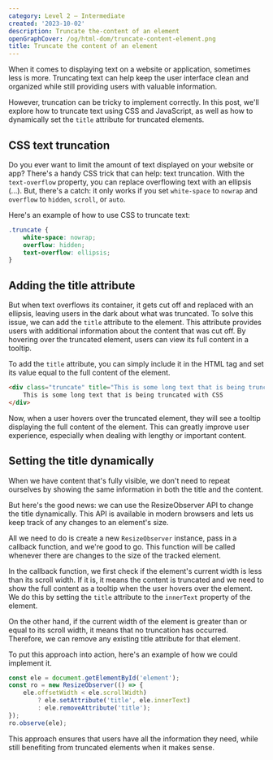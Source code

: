 ```yaml
---
category: Level 2 — Intermediate
created: '2023-10-02'
description: Truncate the-content of an element
openGraphCover: /og/html-dom/truncate-content-element.png
title: Truncate the content of an element
---
```


When it comes to displaying text on a website or application, sometimes less is more. Truncating text can help keep the user interface clean and organized while still providing users with valuable information.

However, truncation can be tricky to implement correctly. In this post, we'll explore how to truncate text using CSS and JavaScript, as well as how to dynamically set the `title` attribute for truncated elements.

## CSS text truncation

Do you ever want to limit the amount of text displayed on your website or app? There's a handy CSS trick that can help: text truncation. With the `text-overflow` property, you can replace overflowing text with an ellipsis (...). But, there's a catch: it only works if you set `white-space` to `nowrap` and `overflow` to `hidden`, `scroll`, or `auto`.

Here's an example of how to use CSS to truncate text:

```css
.truncate {
    white-space: nowrap;
    overflow: hidden;
    text-overflow: ellipsis;
}
```

## Adding the title attribute

But when text overflows its container, it gets cut off and replaced with an ellipsis, leaving users in the dark about what was truncated. To solve this issue, we can add the `title` attribute to the element. This attribute provides users with additional information about the content that was cut off. By hovering over the truncated element, users can view its full content in a tooltip.

To add the `title` attribute, you can simply include it in the HTML tag and set its value equal to the full content of the element.

```html
<div class="truncate" title="This is some long text that is being truncated with CSS">
    This is some long text that is being truncated with CSS
</div>
```

Now, when a user hovers over the truncated element, they will see a tooltip displaying the full content of the element. This can greatly improve user experience, especially when dealing with lengthy or important content.

## Setting the title dynamically

When we have content that's fully visible, we don't need to repeat ourselves by showing the same information in both the title and the content.

But here's the good news: we can use the ResizeObserver API to change the title dynamically. This API is available in modern browsers and lets us keep track of any changes to an element's size.

All we need to do is create a new `ResizeObserver` instance, pass in a callback function, and we're good to go. This function will be called whenever there are changes to the size of the tracked element.

In the callback function, we first check if the element's current width is less than its scroll width. If it is, it means the content is truncated and we need to show the full content as a tooltip when the user hovers over the element. We do this by setting the `title` attribute to the `innerText` property of the element.

On the other hand, if the current width of the element is greater than or equal to its scroll width, it means that no truncation has occurred. Therefore, we can remove any existing title attribute for that element.

To put this approach into action, here's an example of how we could implement it.

```js
const ele = document.getElementById('element');
const ro = new ResizeObserver(() => {
    ele.offsetWidth < ele.scrollWidth)
        ? ele.setAttribute('title', ele.innerText)
        : ele.removeAttribute('title');
});
ro.observe(ele);
```

This approach ensures that users have all the information they need, while still benefiting from truncated elements when it makes sense.
